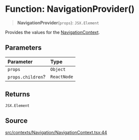 # Function: NavigationProvider()

> **NavigationProvider**(`props`): `JSX.Element`

Provides the values for the [NavigationContext](/api/latest/variables/NavigationContext.mdx).

## Parameters

| Parameter | Type |
| :------ | :------ |
| `props` | `Object` |
| `props.children`? | `ReactNode` |

## Returns

`JSX.Element`

## Source

[src/contexts/Navigation/NavigationContext.tsx:44](https://github.com/gpbl/react-day-picker/blob/86f49ff11/src/contexts/Navigation/NavigationContext.tsx#L44)

